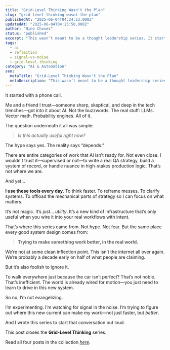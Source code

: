 ```yaml
---
title: "Grid-Level Thinking Wasn't the Plan"
slug: "grid-level-thinking-wasnt-the-plan"
publishedAt: "2025-06-04T04:24:23.000Z"
updatedAt: "2025-06-04T04:25:50.000Z"
author: "Nino Chavez"
status: "published"
excerpt: "This wasn’t meant to be a thought leadership series. It started as a phone call—and a question: Where does AI actually help, right now, for real? I’m Not Hyping AI. I’m Just Using It."
tags:
  - ai
  - reflection
  - signal-vs-noise
  - grid-level-thinking
category: "AI & Automation"
seo:
  metaTitle: "Grid-Level Thinking Wasn't the Plan"
  metaDescription: "This wasn’t meant to be a thought leadership series. It started as a phone call—and a question: Where does AI actually help, right now, for real? I’m Not Hyping AI. I’m Just Using It."
---
```


It started with a phone call.

Me and a friend I trust—someone sharp, skeptical, and deep in the tech trenches—got into it about AI. Not the buzzwords. The real stuff:
LLMs. Vector math. Probability engines. All of it.

The question underneath it all was simple:

> *Is this actually useful right now?*

The hype says yes.
The reality says “depends.”

There are entire categories of work that AI isn’t ready for.
Not even close.
I wouldn’t trust it—supervised or not—to write a real QA strategy, build a system of record, or handle nuance in high-stakes production logic. That’s not where we are.

And yet…

**I use these tools every day.**
To think faster.
To reframe messes.
To clarify systems.
To offload the mechanical parts of strategy so I can focus on what matters.

It’s not magic.
It’s just… *utility*.
It’s a new kind of infrastructure that’s only useful when you wire it into your real workflows with intent.

That’s where this series came from.
Not hype. Not fear.
But the same place every good system design comes from:

> **Trying to make something work better, in the real world.**

We’re not at some clean inflection point.
This isn’t the internet all over again.
We’re probably a decade early on half of what people are claiming.

But it’s also foolish to ignore it.

To walk everywhere just because the car isn’t perfect?
That’s not noble. That’s inefficient.
The world is already wired for motion—you just need to learn to drive in this new system.

So no, I’m not evangelizing.

I’m experimenting.
I’m watching for signal in the noise.
I’m trying to figure out where this new current can make my work—not just faster, but *better*.

And I wrote this series to start that conversation out loud.

This post closes the **Grid-Level Thinking** series.

Read all four posts in the collection [*here*](/tag/grid-level-thinking/)*.*
